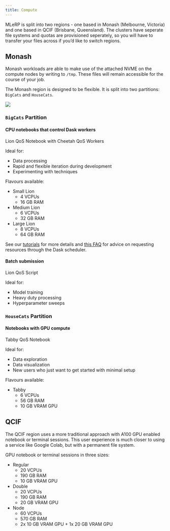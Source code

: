```yaml
---
title: Compute
---
```


MLeRP is split into two regions  - one based in Monash (Melbourne, Victoria) and one based in QCIF (Brisbane, Queensland). The clusters have seperate file systems and quotas are provisioned seperately, so you will have to transfer your files across if you'd like to switch regions.

## Monash

Monash workloads are able to make use of the attached NVME on the compute nodes by writing to `/tmp`. These files will remain accessible for the course of your job.

The Monash region is designed to be flexible. It is split into two partitions: `BigCats` and `HouseCats`.

![](images/mlerp-monash-arch.drawio.png)

### `BigCats` Partition

#### **CPU notebooks that control Dask workers**
Lion QoS Notebook with Cheetah QoS Workers

Ideal for:

- Data processing
- Rapid and flexible iteration during development
- Experimenting with techniques

Flavours available:

- Small Lion
  - 4 VCPUs
  - 16 GB RAM
- Medium Lion
  - 6 VCPUs
  - 32 GB RAM
- Large Lion
  - 8 VCPUs
  - 64 GB RAM

See our [tutorials](/tutorials/1_dask_slurm.ipynb) for more details and [this FAQ](/faq.qmd#how-much-compute-should-i-ask-for-with-my-slurmcluster) for advice on requesting resources through the Dask scheduler.

#### **Batch submission**
Lion QoS Script

Ideal for:  

- Model training
- Heavy duty processing
- Hyperparameter sweeps

### `HouseCats` Partition

#### **Notebooks with GPU compute**
Tabby QoS Notebook  

Ideal for:  

- Data exploration
- Data visualization
- New users who just want to get started with minimal setup

Flavours available:

- Tabby
  - 6 VCPUs
  - 56 GB RAM
  - 10 GB VRAM GPU

## QCIF
The QCIF region uses a more traditional approach with A100 GPU enabled notebook or terminal sessions. This user experience is much closer to using a service like Google Colab, but with a permanent file system.

GPU notebook or terminal sessions in three sizes:

- Regular
  - 20 VCPUs
  - 190 GB RAM
  - 10 GB VRAM GPU
- Double
  - 20 VCPUs
  - 190 GB RAM
  - 20 GB VRAM GPU
- Node
  - 60 VCPUs
  - 570 GB RAM
  - 2x 10 GB VRAM  GPU + 1x 20 GB VRAM GPU
